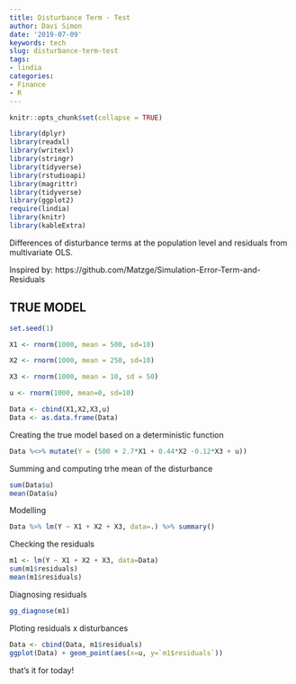 ```yaml
---
title: Disturbance Term - Test
author: Davi Simon
date: '2019-07-09'
keywords: tech
slug: disturbance-term-test
tags: 
- lindia
categories: 
- Finance 
- R
---
```


```r
knitr::opts_chunk$set(collapse = TRUE)
```


```r
library(dplyr)
library(readxl)
library(writexl)
library(stringr)
library(tidyverse)
library(rstudioapi)
library(magrittr)
library(tidyverse)
library(ggplot2)
require(lindia)
library(knitr)
library(kableExtra)

```


Differences of disturbance terms at the population level and residuals from multivariate OLS. 

Inspired by: 
https://github.com/Matzge/Simulation-Error-Term-and-Residuals


## TRUE MODEL

```r

set.seed(1)

X1 <- rnorm(1000, mean = 500, sd=10)

X2 <- rnorm(1000, mean = 250, sd=10)

X3 <- rnorm(1000, mean = 10, sd = 50)

u <- rnorm(1000, mean=0, sd=10)

Data <- cbind(X1,X2,X3,u)
Data <- as.data.frame(Data)

```



Creating the true model based on a deterministic function
```r
Data %<>% mutate(Y = (500 + 2.7*X1 + 0.44*X2 -0.12*X3 + u))
```


Summing and computing trhe mean of the disturbance
```r

sum(Data$u)
mean(Data$u)
```



Modelling
```r
Data %>% lm(Y ~ X1 + X2 + X3, data=.) %>% summary()
```

Checking the residuals
```r
m1 <- lm(Y ~ X1 + X2 + X3, data=Data)
sum(m1$residuals)
mean(m1$residuals)
```


Diagnosing residuals
```r
gg_diagnose(m1)
```


Ploting residuals x disturbances
```r
Data <- cbind(Data, m1$residuals)
ggplot(Data) + geom_point(aes(x=u, y=`m1$residuals`))

```



that's it for today!